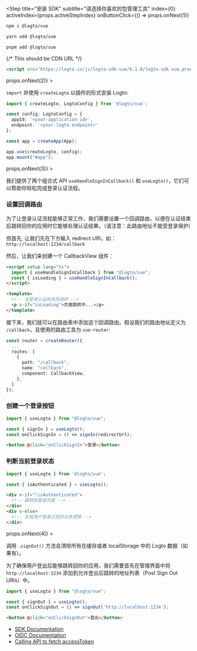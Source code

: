 
<Step
  title="安装 SDK"
  subtitle="请选择你喜欢的包管理工具"
  index={0}
  activeIndex={props.activeStepIndex}
  onButtonClick={() => props.onNext(1)}
>
<Tabs>
<TabItem value="npm" label="npm">

```bash
npm i @logto/vue
```

</TabItem>
<TabItem value="yarn" label="Yarn">

```bash
yarn add @logto/vue
```

</TabItem>
<TabItem value="pnpm" label="pnpm">

```bash
pnpm add @logto/vue
```

</TabItem>
<TabItem value="script" label="script">

{/* This should be CDN URL */}
```html
<script src="https://logto.io/js/logto-sdk-vue/0.1.0/logto-sdk-vue.production.js" />
```

</TabItem>
</Tabs>
</Step>
<Step
  title="初始化 LogtoClient"
  subtitle="1 step"
  index={1}
  activeIndex={props.activeStepIndex}
  onButtonClick={() => props.onNext(2)}
>

`import` 并使用 `createLogto` 以插件的形式安装 Logto:

```ts
import { createLogto, LogtoConfig } from '@logto/vue';

const config: LogtoConfig = {
  appId: '<your-application-id>',
  endpoint: '<your-logto-endpoint>'
};

const app = createApp(App);

app.use(createLogto, config);
app.mount("#app");
```

</Step>
<Step
  title="Sign In"
  subtitle="2 steps"
  index={2}
  activeIndex={props.activeStepIndex}
  onButtonClick={() => props.onNext(3)}
>

我们提供了两个组合式 API `useHandleSignInCallback()` 和 `useLogto()`，它们可以帮助你轻松完成登录认证流程。 

### 设置回调路由

为了让登录认证流程能够正常工作，我们需要设置一个回调路由，以便在认证结束后跳转回你的应用时它能够处理认证结果。（请注意：此路由地址不能受登录保护）

但首先, 让我们先在下方输入 redirect URI，如：`http://localhost:1234/callback`

<MultiTextInputField appId={props.appId} name="redirectUris" title="Redirect URI" />

然后，让我们来创建一个 CallbackView 组件：

```html
<script setup lang="ts">
  import { useHandleSignInCallback } from "@logto/vue";
  const { isLoading } = useHandleSignInCallback();
</script>

<template>
  <!-- 当登录认证尚未完成时 -->
  <p v-if="isLoading">页面跳转中...</p>
</template>
```

接下来，我们就可以在路由表中添加这个回调路由。假设我们的路由地址定义为 `/callback`，且使用的路由工具为 `vue-router`:

```ts
const router = createRouter({
  ...
  routes: [
    {
      path: "/callback",
      name: "callback",
      component: CallbackView,
    },
  ]
});
```

### 创建一个登录按钮

```ts
import { useLogto } from "@logto/vue";

const { signIn } = useLogto();
const onClickSignIn = () => signIn(redirectUrl);
```

```html
<button @click="onClickSignIn">登录</button>
```

### 判断当前登录状态

```ts
import { useLogto } from '@logto/vue';

const { isAuthenticated } = useLogto();
```

```html
<div v-if="!isAuthenticated">
  <!-- 跳转到登录页面 -->
</div>
<div v-else>
  <!-- 实现用户登录之后的业务逻辑 -->
</div>
```

</Step>
<Step
  title="Sign Out"
  subtitle="1 step"
  index={3}
  activeIndex={props.activeStepIndex}
  onButtonClick={() => props.onNext(4)}
>

调用 `.signOut()` 方法会清除所有在缓存或者 localStorage 中的 Logto 数据（如果有）。

为了确保用户登出后能够跳转回你的应用，我们需要首先在管理界面中将 `http://localhost:1234` 添加到允许登出后跳转的地址列表（Post Sign Out URIs）中。

<MultiTextInputField appId={props.appId} name="postLogoutRedirectUris" title="Post Sign-out Redirect URI" />

```ts
import { useLogto } from "@logto/vue";

const { signOut } = useLogto();
const onClickSignOut = () => signOut('http://localhost:1234');
```

```html
<button @click="onClickSignOut">登出</button>
```

</Step>
<Step
  title="延伸阅读"
  subtitle="3 steps"
  index={4}
  activeIndex={props.activeStepIndex}
  buttonText="general.done"
  onButtonClick={props.onComplete}
>

- [SDK Documentation](https://link-url-here.org)
- [OIDC Documentation](https://link-url-here.org)
- [Calling API to fetch accessToken](https://link-url-here.org)

</Step>
